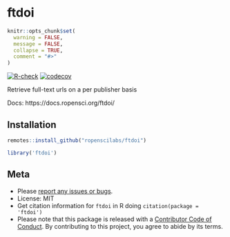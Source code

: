 ftdoi
=====

```r
knitr::opts_chunk$set(
  warning = FALSE,
  message = FALSE,
  collapse = TRUE,
  comment = "#>"
)
```

[![R-check](https://github.com/ropensci/ftdoi/workflows/R-check/badge.svg)](https://github.com/ropensci/ftdoi/actions?query=workflow%3AR-check)
[![codecov](https://codecov.io/gh/ropensci/ftdoi/branch/master/graph/badge.svg)](https://codecov.io/gh/ropensci/ftdoi)


Retrieve full-text urls on a per publisher basis

Docs: https://docs.ropensci.org/ftdoi/

## Installation

```r
remotes::install_github("ropenscilabs/ftdoi")
```

```r
library('ftdoi')
```

## Meta

* Please [report any issues or bugs](https://github.com/ropenscilabs/ftdoi/issues).
* License: MIT
* Get citation information for `ftdoi` in R doing `citation(package = 'ftdoi')`
* Please note that this package is released with a [Contributor Code of Conduct](https://ropensci.org/code-of-conduct/). By contributing to this project, you agree to abide by its terms.
